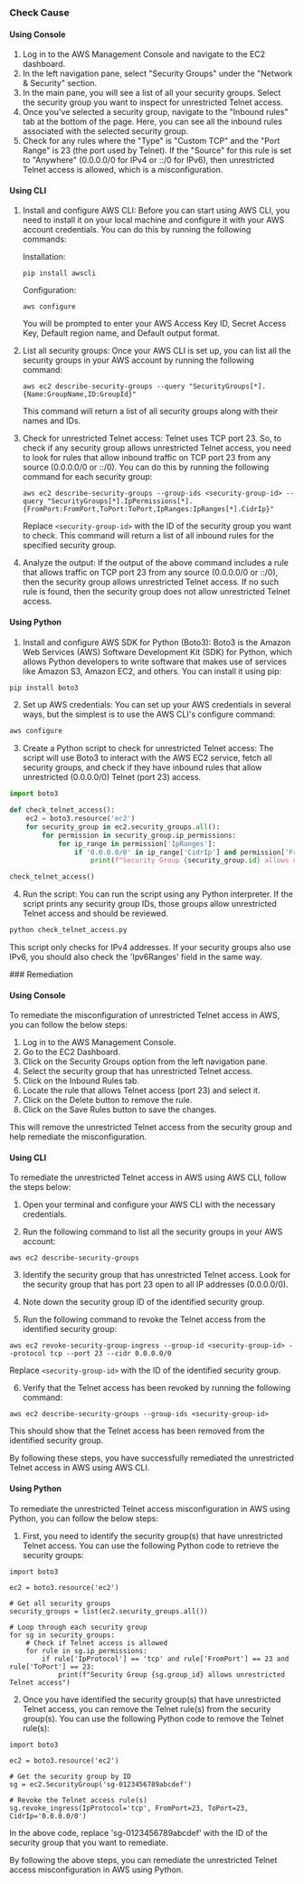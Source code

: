 

<Tabs><Tab title='Cause'>
### Check Cause

#### Using Console

1. Log in to the AWS Management Console and navigate to the EC2 dashboard.
2. In the left navigation pane, select "Security Groups" under the "Network & Security" section.
3. In the main pane, you will see a list of all your security groups. Select the security group you want to inspect for unrestricted Telnet access.
4. Once you've selected a security group, navigate to the "Inbound rules" tab at the bottom of the page. Here, you can see all the inbound rules associated with the selected security group.
5. Check for any rules where the "Type" is "Custom TCP" and the "Port Range" is 23 (the port used by Telnet). If the "Source" for this rule is set to "Anywhere" (0.0.0.0/0 for IPv4 or ::/0 for IPv6), then unrestricted Telnet access is allowed, which is a misconfiguration.

#### Using CLI

1. Install and configure AWS CLI: Before you can start using AWS CLI, you need to install it on your local machine and configure it with your AWS account credentials. You can do this by running the following commands:

   Installation:
   ```
   pip install awscli
   ```
   Configuration:
   ```
   aws configure
   ```
   You will be prompted to enter your AWS Access Key ID, Secret Access Key, Default region name, and Default output format.

2. List all security groups: Once your AWS CLI is set up, you can list all the security groups in your AWS account by running the following command:
   ```
   aws ec2 describe-security-groups --query "SecurityGroups[*].{Name:GroupName,ID:GroupId}"
   ```
   This command will return a list of all security groups along with their names and IDs.

3. Check for unrestricted Telnet access: Telnet uses TCP port 23. So, to check if any security group allows unrestricted Telnet access, you need to look for rules that allow inbound traffic on TCP port 23 from any source (0.0.0.0/0 or ::/0). You can do this by running the following command for each security group:
   ```
   aws ec2 describe-security-groups --group-ids <security-group-id> --query "SecurityGroups[*].IpPermissions[*].{FromPort:FromPort,ToPort:ToPort,IpRanges:IpRanges[*].CidrIp}"
   ```
   Replace `<security-group-id>` with the ID of the security group you want to check. This command will return a list of all inbound rules for the specified security group.

4. Analyze the output: If the output of the above command includes a rule that allows traffic on TCP port 23 from any source (0.0.0.0/0 or ::/0), then the security group allows unrestricted Telnet access. If no such rule is found, then the security group does not allow unrestricted Telnet access.

#### Using Python

1. Install and configure AWS SDK for Python (Boto3): Boto3 is the Amazon Web Services (AWS) Software Development Kit (SDK) for Python, which allows Python developers to write software that makes use of services like Amazon S3, Amazon EC2, and others. You can install it using pip:

```python
pip install boto3
```

2. Set up AWS credentials: You can set up your AWS credentials in several ways, but the simplest is to use the AWS CLI's configure command:

```bash
aws configure
```

3. Create a Python script to check for unrestricted Telnet access: The script will use Boto3 to interact with the AWS EC2 service, fetch all security groups, and check if they have inbound rules that allow unrestricted (0.0.0.0/0) Telnet (port 23) access.

```python
import boto3

def check_telnet_access():
    ec2 = boto3.resource('ec2')
    for security_group in ec2.security_groups.all():
        for permission in security_group.ip_permissions:
            for ip_range in permission['IpRanges']:
                if '0.0.0.0/0' in ip_range['CidrIp'] and permission['FromPort'] == 23:
                    print(f"Security Group {security_group.id} allows unrestricted Telnet access")

check_telnet_access()
```

4. Run the script: You can run the script using any Python interpreter. If the script prints any security group IDs, those groups allow unrestricted Telnet access and should be reviewed.

```bash
python check_telnet_access.py
```

This script only checks for IPv4 addresses. If your security groups also use IPv6, you should also check the 'Ipv6Ranges' field in the same way.

</Tab>

<Tab title='Remediation'>
### Remediation

#### Using Console

To remediate the misconfiguration of unrestricted Telnet access in AWS, you can follow the below steps:

1. Log in to the AWS Management Console.
2. Go to the EC2 Dashboard.
3. Click on the Security Groups option from the left navigation pane.
4. Select the security group that has unrestricted Telnet access.
5. Click on the Inbound Rules tab.
6. Locate the rule that allows Telnet access (port 23) and select it.
7. Click on the Delete button to remove the rule.
8. Click on the Save Rules button to save the changes.

This will remove the unrestricted Telnet access from the security group and help remediate the misconfiguration.

#### Using CLI

To remediate the unrestricted Telnet access in AWS using AWS CLI, follow the steps below:

1. Open your terminal and configure your AWS CLI with the necessary credentials.

2. Run the following command to list all the security groups in your AWS account:

```
aws ec2 describe-security-groups
```

3. Identify the security group that has unrestricted Telnet access. Look for the security group that has port 23 open to all IP addresses (0.0.0.0/0).

4. Note down the security group ID of the identified security group.

5. Run the following command to revoke the Telnet access from the identified security group:

```
aws ec2 revoke-security-group-ingress --group-id <security-group-id> --protocol tcp --port 23 --cidr 0.0.0.0/0
```

Replace `<security-group-id>` with the ID of the identified security group.

6. Verify that the Telnet access has been revoked by running the following command:

```
aws ec2 describe-security-groups --group-ids <security-group-id>
```

This should show that the Telnet access has been removed from the identified security group.

By following these steps, you have successfully remediated the unrestricted Telnet access in AWS using AWS CLI.

#### Using Python

To remediate the unrestricted Telnet access misconfiguration in AWS using Python, you can follow the below steps:

1. First, you need to identify the security group(s) that have unrestricted Telnet access. You can use the following Python code to retrieve the security groups:

```
import boto3

ec2 = boto3.resource('ec2')

# Get all security groups
security_groups = list(ec2.security_groups.all())

# Loop through each security group
for sg in security_groups:
    # Check if Telnet access is allowed
    for rule in sg.ip_permissions:
        if rule['IpProtocol'] == 'tcp' and rule['FromPort'] == 23 and rule['ToPort'] == 23:
            print(f"Security Group {sg.group_id} allows unrestricted Telnet access")
```

2. Once you have identified the security group(s) that have unrestricted Telnet access, you can remove the Telnet rule(s) from the security group(s). You can use the following Python code to remove the Telnet rule(s):

```
import boto3

ec2 = boto3.resource('ec2')

# Get the security group by ID
sg = ec2.SecurityGroup('sg-0123456789abcdef')

# Revoke the Telnet access rule(s)
sg.revoke_ingress(IpProtocol='tcp', FromPort=23, ToPort=23, CidrIp='0.0.0.0/0')
```

In the above code, replace 'sg-0123456789abcdef' with the ID of the security group that you want to remediate.

By following the above steps, you can remediate the unrestricted Telnet access misconfiguration in AWS using Python.


</Tab>
</Tabs>